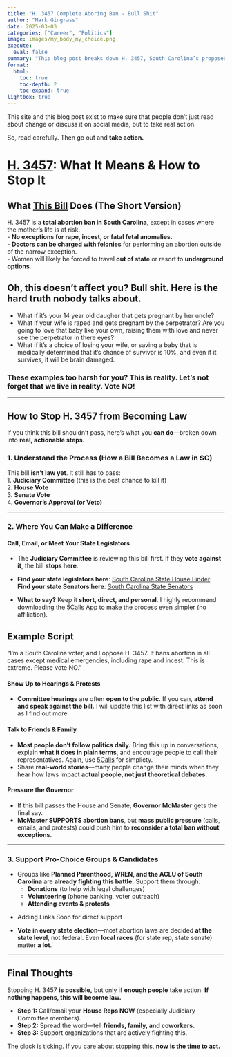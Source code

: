 ```yaml
---
title: "H. 3457 Complete Aboring Ban - Bull Shit"
author: "Mark Gingrass"
date: 2025-03-03
categories: ["Career", "Politics"]
image: images/my_body_my_choice.png
execute:
  eval: false
summary: "This blog post breaks down H. 3457, South Carolina’s proposed total abortion ban, in plain language so that everyone can understand its real-world impacts."
format:
  html:
    toc: true
    toc-depth: 2
    toc-expand: true
lightbox: true
---
```

This site and this blog post exist to make sure that people don’t just read about change or discuss it on social media, but to take real action.

So, read carefully. Then go out and **take action.**

# **[H. 3457](https://www.scstatehouse.gov/sess126_2025-2026/bills/3457.htm): What It Means & How to Stop It**

## **What [This Bill](https://www.scstatehouse.gov/sess126_2025-2026/bills/3457.htm) Does (The Short Version)**  
H. 3457 is a **total abortion ban in South Carolina**, except in cases where the mother’s life is at risk.  
- **No exceptions for rape, incest, or fatal fetal anomalies.**  
- **Doctors can be charged with felonies** for performing an abortion outside of the narrow exception.  
- Women will likely be forced to travel **out of state** or resort to **underground options**.

:::{.callout-warning collapse=false appearance='default' icon=true}
## Oh, this doesn't affect you? Bull shit. Here is the hard truth nobody talks about.
- What if it's your 14 year old daugher that gets pregnant by her uncle?
- What if your wife is raped and gets pregnant by the perpetrator? Are you going to love that baby like your own, raising them with love and never see the perpetrator in there eyes?
- What if it's a choice of losing your wife, or saving a baby that is medically determined that it's chance of survivor is 10%, and even if it survives, it will be brain damaged. 

### **These examples too harsh for you? This is reality. Let's not forget that we live in reality. Vote NO!**
:::


---

## **How to Stop H. 3457 from Becoming Law**  

If you think this bill shouldn’t pass, here’s what you **can do**—broken down into **real, actionable steps**.  

### **1. Understand the Process (How a Bill Becomes a Law in SC)**  
This bill **isn’t law yet**. It still has to pass:  
1. **Judiciary Committee** (this is the best chance to kill it)  
2. **House Vote**  
3. **Senate Vote**  
4. **Governor’s Approval (or Veto)**  

---

### **2. Where You Can Make a Difference**  
#### **Call, Email, or Meet Your State Legislators**  
- The **Judiciary Committee** is reviewing this bill first. If they **vote against it**, the bill **stops here**.  
- **Find your state legislators here**: [South Carolina State House Finder](https://www.scstatehouse.gov/member.php?chamber=H)\
**Find your state Senators here**: [South Carolina State Senators](https://www.scstatehouse.gov/member.php?chamber=S)

- **What to say?** Keep it **short, direct, and personal**. I highly recommend downloading the [5Calls](https://5calls.org/) App to make the process even simpler (no affiliation).
    
:::{.callout-tip collapse=false appearance='default' icon=true}
## Example Script
"I'm a South Carolina voter, and I oppose H. 3457. It bans abortion in all cases except medical emergencies, including rape and incest. This is extreme. Please vote NO."  
:::

#### **Show Up to Hearings & Protests**  
- **Committee hearings** are often **open to the public**. If you can, **attend and speak against the bill.** I will update this list with direct links as soon as I find out more. 

#### **Talk to Friends & Family**  
- **Most people don’t follow politics daily.** Bring this up in conversations, explain **what it does in plain terms**, and encourage people to call their representatives. Again, use [5Calls](https://5calls.org/) for simplicty.   
- Share **real-world stories**—many people change their minds when they hear how laws impact **actual people, not just theoretical debates.**  

#### **Pressure the Governor**  
- If this bill passes the House and Senate, **Governor McMaster** gets the final say.  
- **McMaster SUPPORTS abortion bans**, but **mass public pressure** (calls, emails, and protests) could push him to **reconsider a total ban without exceptions**.  

---

### **3. Support Pro-Choice Groups & Candidates**  
- Groups like **Planned Parenthood, WREN, and the ACLU of South Carolina** are **already fighting this battle.** Support them through:  
    - **Donations** (to help with legal challenges)  
    - **Volunteering** (phone banking, voter outreach)  
    - **Attending events & protests**  

:::{.callout-note collapse=false appearance='default' icon=true}
- Adding Links Soon for direct support
:::


- **Vote in every state election**—most abortion laws are decided **at the state level**, not federal. Even **local races** (for state rep, state senate) matter **a lot**.  

---

## **Final Thoughts**  
Stopping H. 3457 **is possible,** but only if **enough people** take action. **If nothing happens, this will become law.**  

- **Step 1:** Call/email your **House Reps NOW** (especially Judiciary Committee members).  
- **Step 2:** Spread the word—tell **friends, family, and coworkers.**  
- **Step 3:** Support organizations that are actively fighting this.  

The clock is ticking. If you care about stopping this, **now is the time to act.**  